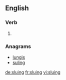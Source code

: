 
==English==

===Verb===
{{head|en}}

# {{present participle of|slue|lang=en}}

===Anagrams===
* [[lungis#English|lungis]]
* [[suling#English|suling]]

[[de:sluing]]
[[fr:sluing]]
[[vi:sluing]]